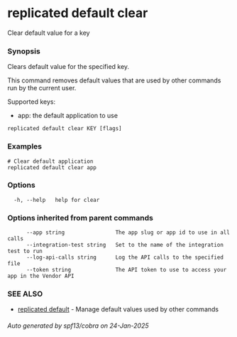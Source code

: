 # replicated default clear

Clear default value for a key

### Synopsis

Clears default value for the specified key.

This command removes default values that are used by other commands run by the current user.

Supported keys:
- app: the default application to use

```
replicated default clear KEY [flags]
```

### Examples

```
# Clear default application
replicated default clear app
```

### Options

```
  -h, --help   help for clear
```

### Options inherited from parent commands

```
      --app string                The app slug or app id to use in all calls
      --integration-test string   Set to the name of the integration test to run
      --log-api-calls string      Log the API calls to the specified file
      --token string              The API token to use to access your app in the Vendor API
```

### SEE ALSO

* [replicated default](replicated-cli-default)	 - Manage default values used by other commands

###### Auto generated by spf13/cobra on 24-Jan-2025
